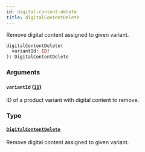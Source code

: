 ```yaml
---
id: digital-content-delete
title: digitalContentDelete
---
```



Remove digital content assigned to given variant.

```graphql
digitalContentDelete(
  variantId: ID!
): DigitalContentDelete
```


### Arguments

#### `variantId` ([`ID`](../../../developer/api-reference/scalars/id))

ID of a product variant with digital content to remove.


### Type

#### [`DigitalContentDelete`](../../../developer/api-reference/objects/digital-content-delete) 

Remove digital content assigned to given variant.




